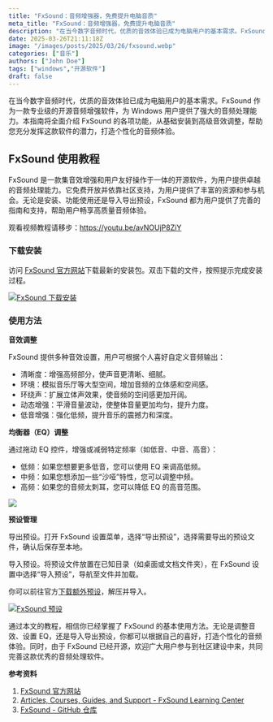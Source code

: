```yaml
---
title: "FxSound：音频增强器，免费提升电脑音质"
meta_title: "FxSound：音频增强器，免费提升电脑音质"
description: "在当今数字音频时代，优质的音效体验已成为电脑用户的基本需求。FxSound 作为一款专业级的开源音频增强软件，为 Windows 用户提供了强大的音频处理能力。本指南将全面介绍 FxSound 的各项功能，从基础安装到高级音效调整，帮助您充分发挥这款软件的潜力，打造个性化的音频体验。"
date: 2025-03-26T21:11:18Z
image: "/images/posts/2025/03/26/fxsound.webp"
categories: ["音乐"]
authors: ["John Doe"]
tags: ["windows","开源软件"]
draft: false
---
```


在当今数字音频时代，优质的音效体验已成为电脑用户的基本需求。FxSound 作为一款专业级的开源音频增强软件，为 Windows 用户提供了强大的音频处理能力。本指南将全面介绍 FxSound 的各项功能，从基础安装到高级音效调整，帮助您充分发挥这款软件的潜力，打造个性化的音频体验。

## FxSound 使用教程

FxSound 是一款集音效增强和用户友好操作于一体的开源软件，为用户提供卓越的音频处理能力。它免费开放并依靠社区支持，为用户提供了丰富的资源和参与机会。无论是安装、功能使用还是导入导出预设，FxSound 都为用户提供了完善的指南和支持，帮助用户畅享高质量音频体验。

<Notice type="note">观看视频教程请移步：https://youtu.be/avNOUjP8ZiY</Notice>

### 下载安装

访问 [FxSound 官方网站][1]下载最新的安装包。双击下载的文件，按照提示完成安装过程。

[![FxSound 下载安装](/images/posts/2025/03/26/fxsound-gui.webp)](/images/posts/2025/03/26/fxsound-gui.webp)

### 使用方法

**音效调整**

FxSound 提供多种音效设置，用户可根据个人喜好自定义音频输出：

- 清晰度：增强高频部分，使声音更清晰、细腻。
- 环境：模拟音乐厅等大型空间，增加音频的立体感和空间感。
- 环绕声：扩展立体声效果，使音频的空间感更加开阔。
- 动态增强：平滑音量波动，使整体音量更加均匀，提升力度。
- 低音增强：强化低频，提升音乐的震撼力和深度。

**均衡器（EQ）调整**

通过拖动 EQ 控件，增强或减弱特定频率（如低音、中音、高音）：

- 低频：如果您想要更多低音，您可以使用 EQ 来调高低频。
- 中频：如果您想添加一些“沙哑”特性，您可以调整中频。
- 高频：如果您的音频太刺耳，您可以降低 EQ 的高音范围。

[![](/images/posts/2025/03/26/fxsound-eq.webp)](/images/posts/2025/03/26/fxsound-eq.webp)

**预设管理**

导出预设。打开 FxSound 设置菜单，选择“导出预设”，选择需要导出的预设文件，确认后保存至本地。

导入预设。将预设文件放置在已知目录（如桌面或文档文件夹），在 FxSound 设置中选择“导入预设”，导航至文件并加载。

<Notice type="note">你可以前往官方[下载额外预设](https://www.fxsound.com/presets)，解压并导入。</Notice>

[![FxSound 预设](/images/posts/2025/03/26/fxsound-presets.webp)](/images/posts/2025/03/26/fxsound-presets.webp)

通过本文的教程，相信你已经掌握了 FxSound 的基本使用方法。无论是调整音效、设置 EQ，还是导入导出预设，你都可以根据自己的喜好，打造个性化的音频体验。同时，由于 FxSound 已经开源，欢迎广大用户参与到社区建设中来，共同完善这款优秀的音频处理软件。

**参考资料**

1. [FxSound 官方网站][1]
2. [Articles, Courses, Guides, and Support - FxSound Learning Center][2]
3. [FxSound - GitHub 仓库][3]

[1]: https://www.fxsound.com/
[2]: https://www.fxsound.com/learning-center
[3]: https://github.com/fxsound2/fxsound-app
